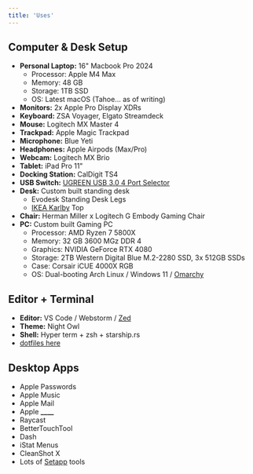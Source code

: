 ```yaml
---
title: 'Uses'
---
```


<RoundedImage
  src="/images/desk-setup.jpg"
  alt="My desk setup!"
  width="1008"
  height="640"
  layout="responsive"
  priority
/>

## Computer & Desk Setup

- **Personal Laptop:** 16" Macbook Pro 2024
  - Processor: Apple M4 Max
  - Memory: 48 GB
  - Storage: 1TB SSD
  - OS: Latest macOS (Tahoe... as of writing)
- **Monitors:** 2x Apple Pro Display XDRs
- **Keyboard:** ZSA Voyager, Elgato Streamdeck
- **Mouse:** Logitech MX Master 4
- **Trackpad:** Apple Magic Trackpad
- **Microphone:** Blue Yeti
- **Headphones:** Apple Airpods (Max/Pro)
- **Webcam:** Logitech MX Brio
- **Tablet:** iPad Pro 11"
- **Docking Station:** CalDigit TS4
- **USB Switch:** [UGREEN USB 3.0 4 Port Selector](https://www.amazon.com/UGREEN-Selector-Computers-Peripheral-Switcher/dp/B01N6GD9JO)
- **Desk:** Custom built standing desk
  - Evodesk Standing Desk Legs
  - [IKEA Karlby](https://www.ikea.com/us/en/p/karlby-countertop-walnut-veneer-50335208/) Top
- **Chair:** Herman Miller x Logitech G Embody Gaming Chair
- **PC:** Custom built Gaming PC
  - Processor: AMD Ryzen 7 5800X
  - Memory: 32 GB 3600 MGz DDR 4
  - Graphics: NVIDIA GeForce RTX 4080
  - Storage: 2TB Western Digital Blue M.2-2280 SSD, 3x 512GB SSDs
  - Case: Corsair iCUE 4000X RGB
  - OS: Dual-booting Arch Linux / Windows 11 / [Omarchy](https://omarchy.org/)

## Editor + Terminal

- **Editor:** VS Code / Webstorm / [Zed](https://zed.io)
- **Theme:** Night Owl
- **Shell:** Hyper term + zsh + starship.rs
- [dotfiles here](https://github.com/kylepeeler/dotfiles)

## Desktop Apps

- Apple Passwords
- Apple Music
- Apple Mail
- Apple **\_\_\_\_**
- Raycast
- BetterTouchTool
- Dash
- iStat Menus
- CleanShot X
- Lots of [Setapp](https://setapp.com) tools
